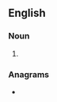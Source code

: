 ==English==

===Noun===
{{head|en|noun plural form}}

# {{plural of|lounger|lang=en}}

===Anagrams===
* {{anagrams|en|nurse log|regulons}}